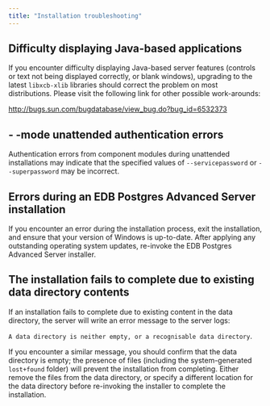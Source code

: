 ```yaml
---
title: "Installation troubleshooting"
---
```


<div id="installation_troubleshooting" class="registered_link"></div>

## Difficulty displaying Java-based applications

If you encounter difficulty displaying Java-based server features (controls or text not being displayed correctly, or blank windows), upgrading to the latest `libxcb-xlib` libraries should correct the problem on most distributions. Please visit the following link for other possible work-arounds:

<http://bugs.sun.com/bugdatabase/view_bug.do?bug_id=6532373>

## - -mode unattended authentication errors

Authentication errors from component modules during unattended installations may indicate that the specified values of `--servicepassword` or `--superpassword` may be incorrect.

## Errors during an EDB Postgres Advanced Server installation

If you encounter an error during the installation process, exit the installation, and ensure that your version of Windows is up-to-date. After applying any outstanding operating system updates, re-invoke the EDB Postgres Advanced Server installer.

## The installation fails to complete due to existing data directory contents

If an installation fails to complete due to existing content in the data directory, the server will write an error message to the server logs:

`A data directory is neither empty, or a recognisable data directory`.

If you encounter a similar message, you should confirm that the data directory is empty; the presence of files (including the system-generated `lost+found` folder) will prevent the installation from completing. Either remove the files from the data directory, or specify a different location for the data directory before re-invoking the installer to complete the installation.
